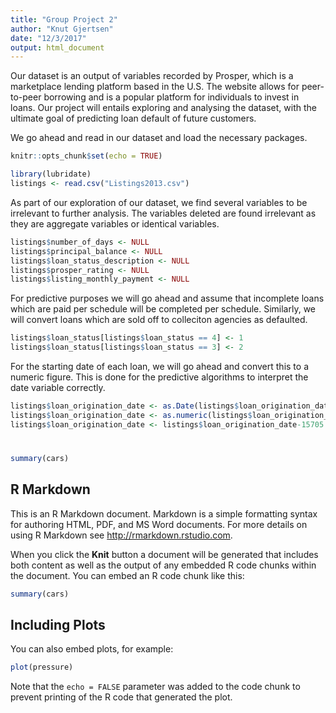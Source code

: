 ```yaml
---
title: "Group Project 2"
author: "Knut Gjertsen"
date: "12/3/2017"
output: html_document
---
```


Our dataset is an output of variables recorded by Prosper, which is a marketplace lending platform based in the U.S. The website allows for peer-to-peer borrowing and is a popular platform for individuals to invest in loans. Our project will entails exploring and analysing the dataset, with the ultimate goal of predicting loan default of future customers.

We go ahead and read in our dataset and load the necessary packages.
```r
knitr::opts_chunk$set(echo = TRUE)

library(lubridate)
listings <- read.csv("Listings2013.csv")
```

As part of our exploration of our dataset, we find several variables to be irrelevant to further analysis. The variables deleted are found irrelevant as they are aggregate variables or identical variables.
```r
listings$number_of_days <- NULL
listings$principal_balance <- NULL
listings$loan_status_description <- NULL
listings$prosper_rating <- NULL
listings$listing_monthly_payment <- NULL
```

For predictive purposes we will go ahead and assume that incomplete loans which are paid per schedule will be completed per schedule. Similarly, we will convert loans which are sold off to colleciton agencies as defaulted.
```r
listings$loan_status[listings$loan_status == 4] <- 1
listings$loan_status[listings$loan_status == 3] <- 2
```

For the starting date of each loan, we will go ahead and convert this to a numeric figure. This is done for the predictive algorithms to interpret the date variable correctly. 
```r
listings$loan_origination_date <- as.Date(listings$loan_origination_date, "%m/%d/%Y")
listings$loan_origination_date <- as.numeric(listings$loan_origination_date)
listings$loan_origination_date <- listings$loan_origination_date-15705
```

#
```r
summary(cars)
```



## R Markdown

This is an R Markdown document. Markdown is a simple formatting syntax for authoring HTML, PDF, and MS Word documents. For more details on using R Markdown see <http://rmarkdown.rstudio.com>.

When you click the **Knit** button a document will be generated that includes both content as well as the output of any embedded R code chunks within the document. You can embed an R code chunk like this:

```r
summary(cars)
```

## Including Plots

You can also embed plots, for example:

```r
plot(pressure)
```

Note that the `echo = FALSE` parameter was added to the code chunk to prevent printing of the R code that generated the plot.
